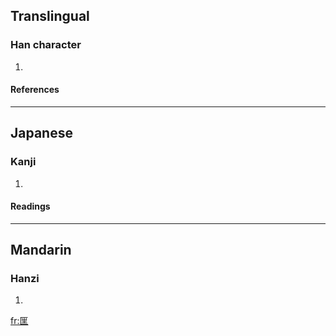 ==Translingual==
===Han character===
{{Han char|rad=匚|as=07|sn=9|four=|canj=尸山一土 (SUMG)}}
# {{defn|Han}}
====References====
{{Han ref|kx=0153.420|dkj=02626|dj=0346.040|hdz=10086.020|uh=5329|ud=21289}}
----
==Japanese==
===Kanji===
{{ja-kanji|grade=|rs=匚07}}
# {{defn|Japanese}} 
====Readings====
{{ja-readings|on=[[きょう]] (kyō)|kun=[[ただす]] (tadasu), [[すくう]] (sukuu)}}
----
==Mandarin==
===Hanzi===
{{cmn-hanzi|pin=[[fēi]] ([[fei1]]), [[kuāng]] ([[kuang1]])|wg=fei<sup>1</sup>, k'uang<sup>1</sup>}}
# {{defn|Mandarin}}

[[fr:匩]]